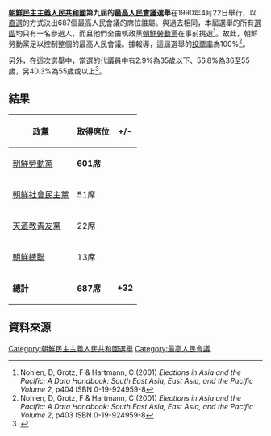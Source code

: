 {{noteTA
|G1=Country
|1=zh:北朝鮮; zh-cn:朝鲜; zh-tw:朝鮮; zh-hk:朝鮮; zh-sg:朝鲜;
}}

{{Infobox election
| election_name = 1990年朝鮮民主主義人民共和國最高人民會議選舉
| country = North Korea
| type = 议会
| ongoing = no
| previous_election = 1986年朝鮮民主主義人民共和國最高人民會議選舉
| previous_year = 1986年
| next_election = 1998年朝鮮民主主義人民共和國最高人民會議選舉
| next_year = 1998年
| seats_for_election = 所有687個[[最高人民會議|最高人民會議]]席位 
| majority_seats = 344
| election_date = 1990年4月22日

| image1             = [[File:Kim_Il_Sung_Portrait-2.jpg|100x100px]]
| leader1            = [[金日成|金日成]]
| party1             = 朝鮮勞動黨
| color1             = FF0000
| leader_since1      = 1949年6月30日
| leaders_seat1      = 
| last_election1     = 不詳
| seats1             = 601
| seat_change1       = 
| popular_vote1      = 
| percentage1        = 
| swing1             = 

| image2             = [[Image:Silver_-_replace_this_image_male.svg|100x100px]]
| leader2            = [[李繼白|李繼白]]
| party2             = 朝鮮社會民主黨
| color2             = FFB9C5
| leader_since2      = 1989年4月17日
| leaders_seat2      = 
| last_election2     = 不詳
| seats2             = 51
| seat_change2       = 
| popular_vote2      = 
| percentage2        = 
| swing2             = 

| image3             = [[Image:Silver_-_replace_this_image_male.svg|100x100px]]
| leader3            = [[鄭新赫|鄭新赫]]
| party3             = 天道教青友黨
| color3             = A24A00
| leader_since3      = 1989年
| leaders_seat3      = 
| last_election3     = 不詳
| seats3             = 22
| seat_change3       = 
| popular_vote3      = 
| percentage3        = 
| swing3             = 

}}

'''[[朝鮮民主主義人民共和國|朝鮮民主主義人民共和國]]第九屆的[[最高人民會議|最高人民會議]]選舉'''在1990年4月22日舉行，以[[直接選舉|直選]]的方式決出687個最高人民會議的席位誰屬。與過去相同，本屆選舉的所有[[選區|選區]]均只有一名參選人，而且他們全由執政黨[[朝鮮勞動黨|朝鮮勞動黨]]在事前挑選<ref>Nohlen, D, Grotz, F & Hartmann, C (2001) ''Elections in Asia and the Pacific: A Data Handbook: South East Asia, East Asia, and the Pacific Volume 2'', p404 ISBN 0-19-924959-8</ref>。故此，朝鮮勞動黨足以控制整個的最高人民會議。據報導，這屆選舉的[[投票率|投票率]]為100%<ref>Nohlen, D, Grotz, F & Hartmann, C (2001) ''Elections in Asia and the Pacific: A Data Handbook: South East Asia, East Asia, and the Pacific Volume 2'', p403 ISBN 0-19-924959-8</ref>。

另外，在這次選舉中，當選的代議員中有2.9%為35歲以下、56.8%為36至55歲，另40.3%為55歲或以上<ref>{{Cite web |url=http://www.asgp.info/Publications/CPI-English/1992_163_01-e.pdf |title=asgp |accessdate=2013-11-29 |archive-date=2006-08-19 |archive-url=https://web.archive.org/web/20060819210708/http://www.asgp.info/Publications/CPI-English/1992_163_01-e.pdf |dead-url=no }}</ref>。

==結果==

{| class="wikitable sortable" style="text-align:center"
|-
! 政黨 !! 取得席位 !!+/-
|-
| [[朝鮮勞動黨|朝鮮勞動黨]] ||style="text-align: left; "| '''601席''' || 
|-
| [[朝鮮社會民主黨|朝鮮社會民主黨]] ||style="text-align: left; "|51席 || 
|-
| [[天道教青友黨|天道教青友黨]] ||style="text-align: left; "|22席 || 
|-
| [[在日本朝鮮人總聯合會|朝鮮總聯]] ||style="text-align: left; "| 13席 || 
|-
| '''總計''' || '''687席''' || '''+32'''
|}

==資料來源==
{{Reflist}}

{{North Korean elections}}

[[Category:朝鮮民主主義人民共和國選舉|Category:朝鮮民主主義人民共和國選舉]]
[[Category:最高人民會議|Category:最高人民會議]]